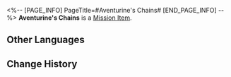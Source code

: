 <%-- [PAGE_INFO]
PageTitle=#Aventurine's Chains#
[END_PAGE_INFO] --%>
{{Item Infobox
|id          = 140463
|image       = Item Aventurine's Chains.png
|type        = Mission Item
|invCategory = Missions
|rarity      = 3
|effect      = 
|description = 
}}
'''Aventurine's Chains''' is a [[Mission Item]].

==Other Languages==
{{Other Languages
|en   = Aventurine's Chains
|zhs  = 砂金的锁链
|zht  = 砂金的鎖鏈
|ja   = アベンチュリンの鎖
|ko   = 어벤츄린의 사슬
|es   = Cadena de Aventurino
|fr   = Chaînes d'Aventurine
|ru   = Кандалы Авантюрина
|th   = โซ่ของ Aventurine
|vi   = Xiềng Xích Của Aventurine
|de   = Aventurins Kette
|id   = Rantai Aventurine
|pt   = Corrente de Aventurine
}}

==Change History==
{{Change History|2.1}}